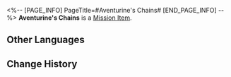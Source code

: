 <%-- [PAGE_INFO]
PageTitle=#Aventurine's Chains#
[END_PAGE_INFO] --%>
{{Item Infobox
|id          = 140463
|image       = Item Aventurine's Chains.png
|type        = Mission Item
|invCategory = Missions
|rarity      = 3
|effect      = 
|description = 
}}
'''Aventurine's Chains''' is a [[Mission Item]].

==Other Languages==
{{Other Languages
|en   = Aventurine's Chains
|zhs  = 砂金的锁链
|zht  = 砂金的鎖鏈
|ja   = アベンチュリンの鎖
|ko   = 어벤츄린의 사슬
|es   = Cadena de Aventurino
|fr   = Chaînes d'Aventurine
|ru   = Кандалы Авантюрина
|th   = โซ่ของ Aventurine
|vi   = Xiềng Xích Của Aventurine
|de   = Aventurins Kette
|id   = Rantai Aventurine
|pt   = Corrente de Aventurine
}}

==Change History==
{{Change History|2.1}}